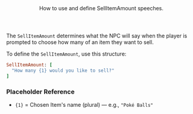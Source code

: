 <Header title="SellItemAmount">
  How to use and define SellItemAmount speeches.
</Header>

The `SellItemAmount` determines what the NPC will say when the player is prompted to choose how many of an item they want to sell.

<PMSpeeches speech="SellItemAmount"/>

To define the `SellItemAmount`, use this structure:
<br/>
```ruby
SellItemAmount: [
  "How many {1} would you like to sell?"
]
```
### Placeholder Reference
- `{1}` = Chosen Item's name (plural) — e.g., `"Poké Balls"`

<ImageWithCaption src="/images/documentation/poke-market/SellItemAmount.png" caption="SellItemAmount"/>